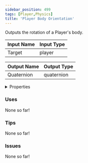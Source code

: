 ```yaml
---
sidebar_position: 499
tags: [Player,Physics]
title: 'Player Body Orientation'
---
```


Outputs the rotation of a Player's body.



<DocusaurusSvg />

| Input Name | Input Type |
|-----------|-----------|
| Target | player |

| Output Name | Output Type |
|-----------|-----------|
| Quaternion | quaternion |


<details>
  <summary>Properties</summary>
  <div>
    <div>
    <table>
      <thead>
        <tr>
          <th>Is beta required?</th>
          <th>No</th>
        </tr>
        <tr>
          <th>Is this chip a trolling risk?</th>
          <th>No</th>
        </tr>
        <tr>
          <th>Is this chip a role assignment risk?</th>
          <th>No</th>
        </tr>
        <tr>
          <th>Chip UUID</th>
          <th>d5f0503f-eee6-4a2a-811d-33ead7122bd3</th>
        </tr>
        <tr>
          <th>Room availability</th>
          <th>Available everywhere</th>
        </tr>
      </thead>
    </table>
    </div>
  </div>
</details>

### Uses

None so far!

### Tips

None so far!

### Issues

None so far!